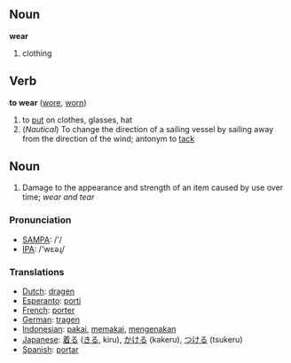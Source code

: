 == Noun ==
'''wear'''

#clothing

== Verb ==
'''to wear''' ([[wore]], [[worn]])

# to [[put]] on clothes, glasses, hat
# (''Nautical'') To change the direction of a sailing vessel by sailing away from the direction of the wind; antonym to [[tack]]

==Noun==

#Damage to the appearance and strength of an item caused by use over time; ''wear and tear''

=== Pronunciation ===
*[[w:SAMPA|SAMPA]]: /'/
*[[w:IPA|IPA]]: /'wεəɻ/

=== Translations ===
*[[Dutch]]: [[dragen]]
*[[Esperanto]]: [[porti]]
*[[French]]: [[porter]]
*[[German]]: [[tragen]]
*[[Indonesian]]: [[pakai]], [[pakai|memakai]], [[kena|mengenakan]]
*[[Japanese]]: [[着る]] ([[きる]], kiru), [[かける]] (kakeru), [[つける]] (tsukeru)
*[[Spanish]]: [[portar]]